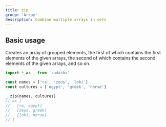 ```yaml
---
title: zip
group: 'Array'
description: Combine multiple arrays in sets
---
```


## Basic usage

Creates an array of grouped elements, the first of which contains the first elements of the given arrays, the second of which contains the second elements of the given arrays, and so on.

```ts
import * as _ from 'radashi'

const names = ['ra', 'zeus', 'loki']
const cultures = ['egypt', 'greek', 'norse']

_.zip(names, cultures)
// => [
//   [ra, egypt]
//   [zeus, greek]
//   [loki, norse]
// ]
```
